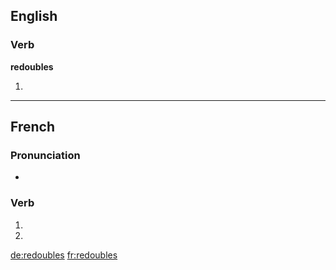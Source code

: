 {{also|redoublés}}
==English==

===Verb===
'''redoubles'''

# {{third-person singular of|redouble}}

----

==French==

===Pronunciation===
* {{IPA|lang=fr|/ʁə.dubl/}}

===Verb===
{{fr-verb-form}}

# {{conjugation of|redoubler||2|s|pres|ind|lang=fr}}
# {{conjugation of|redoubler||2|s|pres|sub|lang=fr}}

[[de:redoubles]]
[[fr:redoubles]]
